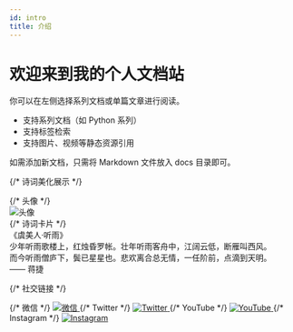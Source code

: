 ```yaml
---
id: intro
title: 介绍
---
```


# 欢迎来到我的个人文档站

你可以在左侧选择系列文档或单篇文章进行阅读。

- 支持系列文档（如 Python 系列）
- 支持标签检索
- 支持图片、视频等静态资源引用

如需添加新文档，只需将 Markdown 文件放入 docs 目录即可。



{/* 诗词美化展示 */}
<div
    style={{
        display: "flex",
        justifyContent: "center",
        alignItems: "stretch",
        gap: "2.5em",
        margin: "3em 0 2em 0"
    }}
>
    {/* 头像 */}
    <div style={{
        display: "flex",
        alignItems: "stretch",
        width: "30%"
    }}>
        <img
            src="{useBaseUrl('system/avatar.jpg')}"
            alt="头像"
            style={{
                height: "100%",
                width: "auto",
                borderRadius: "16px",
                boxShadow: "0 2px 12px rgba(0,0,0,0.08)",
                background: "#fff",
                objectFit: "cover",
                display: "block",
                margin: "0 auto"
            }}
        />
    </div>
    {/* 诗词卡片 */}
    <div style={{
        flex: 1,
        background: "#fffbe6",
        borderLeft: "6px solid #007acc",
        borderRadius: "16px",
        padding: "2em 2em 1.5em 2em",
        boxShadow: "0 2px 12px rgba(0,0,0,0.04)",
        fontFamily: "STKaiti, KaiTi, serif",
        fontSize: "1.25em",
        color: "#444",
        display: "flex",
        flexDirection: "column",
        justifyContent: "center"
    }}>
        <div style={{marginBottom: "1em", lineHeight: "2", textAlign: "center"}}>
            <div>《虞美人·听雨》</div>
            <div>少年听雨歌楼上，红烛昏罗帐。壮年听雨客舟中，江阔云低，断雁叫西风。</div>
            <div>而今听雨僧庐下，鬓已星星也。悲欢离合总无情，一任阶前，点滴到天明。</div>
        </div>
        <div style={{textAlign: "right", color: "#888", fontSize: "1em", marginTop: "1em"}}>
            —— 蒋捷
        </div>
    </div>
</div>

{/* 社交链接 */}
<div style={{
    display: "flex",
    justifyContent: "center",
    alignItems: "center",
    gap: "2em",
    margin: "1.5em 0 2em 0"
}}>
    {/* 微信 */}
    <a href="#" title="微信" style={{textDecoration: "none"}}>
        <img src="{useBaseUrl('system/wechat.jpg')}" alt="微信" style={{width: 40, height: 40, borderRadius: "8px", boxShadow: "0 2px 8px rgba(0,0,0,0.08)"}} />
    </a>
    {/* Twitter */}
    <a href="https://twitter.com/" target="_blank" rel="noopener" title="Twitter" style={{textDecoration: "none"}}>
        <img src="https://cdn.jsdelivr.net/gh/simple-icons/simple-icons/icons/twitter.svg" alt="Twitter" style={{width: 40, height: 40, filter: "grayscale(0.2)"}} />
    </a>
    {/* YouTube */}
    <a href="https://youtube.com/" target="_blank" rel="noopener" title="YouTube" style={{textDecoration: "none"}}>
        <img src="https://cdn.jsdelivr.net/gh/simple-icons/simple-icons/icons/youtube.svg" alt="YouTube" style={{width: 40, height: 40, filter: "grayscale(0.2)"}} />
    </a>
    {/* Instagram */}
    <a href="https://instagram.com/" target="_blank" rel="noopener" title="Instagram" style={{textDecoration: "none"}}>
        <img src="https://cdn.jsdelivr.net/gh/simple-icons/simple-icons/icons/instagram.svg" alt="Instagram" style={{width: 40, height: 40, filter: "grayscale(0.2)"}} />
    </a>
</div>